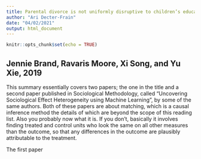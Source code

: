 ```yaml
---
title: Parental divorce is not uniformly disruptive to children’s educational attainment
author: "Ari Decter-Frain"
date: "04/02/2021"
output: html_document
---
```


```r
knitr::opts_chunk$set(echo = TRUE)
```

## Jennie Brand, Ravaris Moore, Xi Song, and Yu Xie, 2019

This summary essentially covers two papers; the one in the title and a second paper published in Sociological Methodology, called "Uncovering Sociological Effect Heterogeneity using Machine Learning", by some of the same authors. Both of these papers are about matching, which is a causal inference method the details of which are beyond the scope of this reading list. Also you probably now what it is. If you don't, basically it involves finding treated and control units who look the same on all other measures than the outcome, so that any differences in the outcome are plausibly attributable to the treatment. 

The first paper 